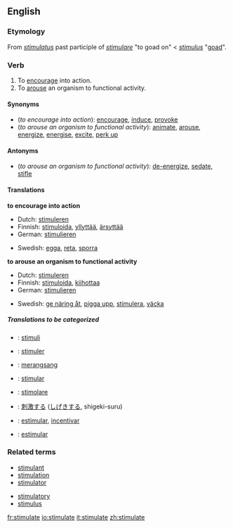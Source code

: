 ==English==

===Etymology===
From {{L.}} ''[[stimulatus]]'' past participle of ''[[stimulare]]'' "to goad on" < {{L.}} ''[[stimulus]]'' "[[goad]]".

===Verb===
{{en-verb|stimulate|stimulates|stimulated|stimulating}}
# To [[encourage]] into action.
# To [[arouse]] an organism to functional activity.

====Synonyms====
*(''to encourage into action''): [[encourage]], [[induce]], [[provoke]]
*(''to arouse an organism to functional activity''): [[animate]], [[arouse]], [[energize]], [[energise]], [[excite]], [[perk up]]

====Antonyms====
*(''to arouse an organism to functional activity''): [[de-energize]], [[sedate]], [[stifle]]

====Translations====
'''to encourage into action'''
{{top}}
*Dutch: [[stimuleren]]
*Finnish: [[stimuloida]], [[yllyttää]], [[ärsyttää]]
*German: [[stimulieren]]
{{mid}}
*Swedish: [[egga]], [[reta]], [[sporra]]
{{bottom}}

'''to arouse an organism to functional activity'''
{{top}}
*Dutch: [[stimuleren]]
*Finnish: [[stimuloida]], [[kiihottaa]]
*German: [[stimulieren]]
{{mid}}
*Swedish: [[ge näring åt]], [[pigga upp]], [[stimulera]], [[väcka]]
{{bottom}}

=====Translations to be categorized=====
{{checktrans}}

*{{ttbc|Esperanto}}: [[stimuli]]
*{{ttbc|French}}: [[stimuler]]
*{{ttbc|Indonesian}}: [[rangsang|merangsang]]
*{{ttbc|Interlingua}}: [[stimular]]

*{{ttbc|Italian}}: [[stimolare]]
*{{ttbc|Japanese}}: [[刺激]]する ([[しげき]]する, shigeki-suru)
*{{ttbc|Portuguese}}: [[estimular]], [[incentivar]]
*{{ttbc|Spanish}}: [[estimular]]

===Related terms===
{{top}}
*[[stimulant]]
*[[stimulation]]
*[[stimulator]]
{{mid}}
*[[stimulatory]]
*[[stimulus]]
{{bottom}}

[[fr:stimulate]]
[[io:stimulate]]
[[it:stimulate]]
[[zh:stimulate]]